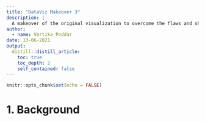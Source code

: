 ```yaml
---
title: "DataViz Makeover 3"
description: |
  A makeover of the original visualization to overcome the flaws and showcase a more clear and truthful presentation of data using Tableau.
author:
  - name: Vertika Poddar
date: 13-06-2021
output:
  distill::distill_article:
    toc: true
    toc_depth: 2
    self_contained: false
---
```



```r
knitr::opts_chunk$set(echo = FALSE)
```
# 1.	Background



